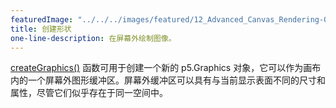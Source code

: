 ---
featuredImage: "../../../images/featured/12_Advanced_Canvas_Rendering-00_Create_Graphics-thumbnail.png"
title: 创建形状
one-line-description: 在屏幕外绘制图像。
---

<a href="https://p5js.org/reference/#/p5/createGraphics" target="_blank">createGraphics()</a>
函数可用于创建一个新的 p5.Graphics 对象，它可以作为画布内的一个屏幕外图形缓冲区。屏幕外缓冲区可以具有与当前显示表面不同的尺寸和属性，尽管它们似乎存在于同一空间中。
